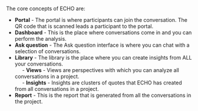 The core concepts of ECHO are:
* **Portal** - The portal is where participants can join the conversation. The QR code that is scanned leads a participant to the portal.
* **Dashboard** - This is the place where conversations come in and you can perform the analysis.
* **Ask question** - The Ask question interface is where you can chat with a selection of conversations.
* **Library** - The library is the place where you can create insights from ALL your conversations.      
&nbsp;&nbsp;&nbsp;&nbsp; - **Views** - Views are perspectives with which you can analyze all conversations in a project.     
&nbsp;&nbsp;&nbsp;&nbsp; - **Insights** - Insights are clusters of quotes that ECHO has created from all conversations in a project.
* **Report** - This is the report that is generated from all the conversations in the project.